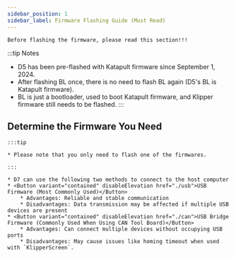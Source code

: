```yaml
---
sidebar_position: 1
sidebar_label: Firmware Flashing Guide (Must Read)
---
```



    Before flashing the firmware, please read this section!!!

:::tip Notes
* D5 has been pre-flashed with Katapult firmware since September 1, 2024.
* After flashing BL once, there is no need to flash BL again (D5's BL is Katapult firmware).
* BL is just a bootloader, used to boot Katapult firmware, and Klipper firmware still needs to be flashed.
:::

## Determine the Firmware You Need

    :::tip

    * Please note that you only need to flash one of the firmwares.

    :::
    
    * D7 can use the following two methods to connect to the host computer
    * <Button variant="contained" disableElevation href="./usb">USB Firmware (Most Commonly Used)</Button>
        * Advantages: Reliable and stable communication
        * Disadvantages: Data transmission may be affected if multiple USB devices are present
    * <Button variant="contained" disableElevation href="./can">USB Bridge Firmware (Commonly Used When Using CAN Tool Board)</Button>
        * Advantages: Can connect multiple devices without occupying USB ports
        * Disadvantages: May cause issues like homing timeout when used with `KlipperScreen`.